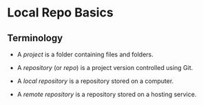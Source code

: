 # Local Repo Basics

## Terminology

+ A _project_ is a folder containing files and folders.

+ A _repository_  (or _repo_) is a project version controlled using Git.

+ A _local repository_ is a repository stored on a computer.

+ A _remote repository_ is a repository stored on a hosting service.

